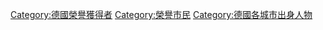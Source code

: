 [[Category:德國榮譽獲得者|Category:德國榮譽獲得者]]
[[Category:榮譽市民|Category:榮譽市民]]
[[Category:德國各城市出身人物|Category:德國各城市出身人物]]